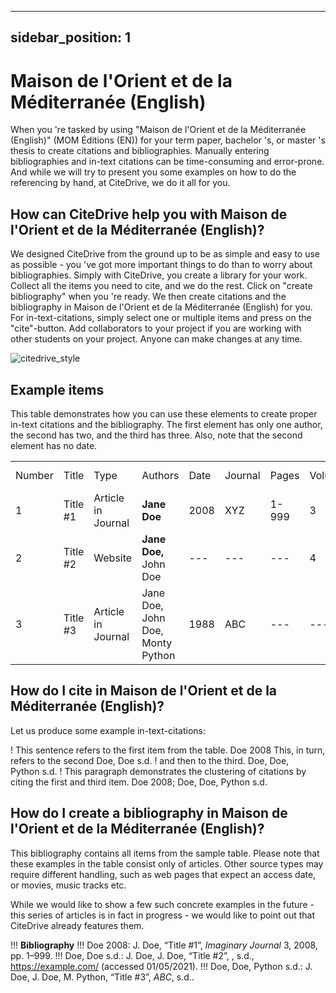 
---
sidebar_position: 1
---

# Maison de l'Orient et de la Méditerranée (English)

When you 're tasked by using "Maison de l'Orient et de la Méditerranée (English)" (MOM Éditions (EN)) for your term paper, bachelor 's, or master 's thesis to create citations and bibliographies.
Manually entering bibliographies and in-text citations can be time-consuming and error-prone. And while we will try to present you some examples on how to do the referencing by hand, at CiteDrive, we do it all for you.

<!---
## About  Maison de l'Orient et de la Méditerranée (English)

* Title: Maison de l'Orient et de la Méditerranée (English)
* Short Title (Id): MOM Éditions (EN))
* Authors: Maison de l'Orient et de la Méditerranée (English)
* Download: Maison de l'Orient et de la Méditerranée (English)
 --->

## How can CiteDrive help you with Maison de l'Orient et de la Méditerranée (English)?

We designed CiteDrive from the ground up to be as simple and easy to use as possible - you 've got more important things to do than to worry about bibliographies. Simply with CiteDrive, you create a library for your work. Collect all the items you need to cite, and we do the rest. Click on "create bibliography" when you 're ready. We then create citations and the bibliography in Maison de l'Orient et de la Méditerranée (English) for you. For in-text-citations, simply select one or multiple items and press on the "cite"-button. Add collaborators to your project if you are working with other students on your project. Anyone can make changes at any time.


![citedrive_style](images/maison-de-lorient-et-de-la-mediterranee-english.svg "Choose Maison de l'Orient et de la Méditerranée (English) in the CiteDrive App")


## Example items

This table demonstrates how you can use these elements to create proper in-text citations and the bibliography. The first element has only one author, the second has two, and the third has three. Also, note that the second element has no date.


<table>
  <tr>
   <td>Number
   </td>
   <td>Title
   </td>
   <td>Type
   </td>
   <td>Authors
   </td>
   <td>Date
   </td>
   <td>Journal
   </td>
   <td>Pages
   </td>
   <td>Volume
   </td>
   <td>Issue
   </td>
   <td>Access Date
   </td>
  </tr>
  <tr>
   <td>1
   </td>
   <td>Title #1
   </td>
   <td>Article in Journal
   </td>
   <td><strong>Jane Doe</strong>
   </td>
   <td>2008
   </td>
   <td>XYZ
   </td>
   <td>1-999
   </td>
   <td>3
   </td>
   <td>2
   </td>
   <td>--
   </td>
  </tr>
  <tr>
   <td>
2
   </td>
   <td>Title #2
   </td>
   <td>Website
   </td>
   <td><strong>Jane Doe, </strong>John Doe
   </td>
   <td>---
   </td>
   <td>---
   </td>
   <td>---
   </td>
   <td>4
   </td>
   <td>---
   </td>
   <td>2020-05-01
   </td>
  </tr>
  <tr>
   <td>3
   </td>
   <td>Title #3
   </td>
   <td>Article in Journal
   </td>
   <td>Jane Doe, John Doe, Monty Python
   </td>
   <td>1988
   </td>
   <td>ABC
   </td>
   <td>---
   </td>
   <td>---
   </td>
   <td>16
   </td>
   <td>---
   </td>
  </tr>
</table>



## How do I cite in  Maison de l'Orient et de la Méditerranée (English)?

Let us produce some example in-text-citations:

! This sentence refers to the first item from the table. Doe 2008 This, in turn, refers to the second Doe, Doe s.d.
! and then to the third.  Doe, Doe, Python s.d.
! This paragraph demonstrates the clustering of citations by citing the first and third item. Doe 2008; Doe, Doe, Python s.d.



## How do I create a bibliography in Maison de l'Orient et de la Méditerranée (English)?

This bibliography contains all items from the sample table. Please note that these examples in the table consist only of articles. Other source types may require different handling, such as web pages that expect an access date, or movies, music tracks etc.

While we would like to show a few such concrete examples in the future - this series of articles is in fact in progress - we would like to point out that CiteDrive already features them.


!!! **Bibliography**
!!! Doe 2008: J. Doe, “Title #1”, <i>Imaginary Journal</i> 3, 2008, pp. 1–999.
!!! Doe, Doe s.d.: J. Doe, J. Doe, “Title #2”, , s.d., https://example.com/ (accessed 01/05/2021).
!!! Doe, Doe, Python s.d.: J. Doe, J. Doe, M. Python, “Title #3”, <i>ABC</i>, s.d..


```
        